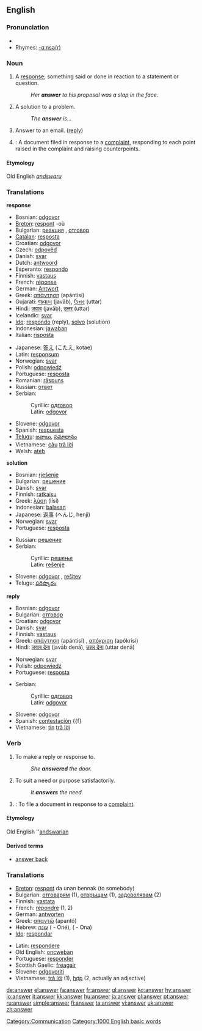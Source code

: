==English==

{{rank|written|arms|across|446|answer|early|saying|talk}}

===Pronunciation===
*{{audio|en-us-answer.ogg|Audio (US)}}
*Rhymes: [[Rhymes:English:-ɑːnsə(r)|-ɑːnsə(r)]]

===Noun===
{{en-noun}}

# A [[response]]; something said or done in reaction to a statement or question.
#: ''Her '''answer''' to his proposal was a slap in the face''.
# A solution to a problem.
#:''The '''answer''' is...''
# Answer to an email. ([[reply]])
# {{law}}: A document filed in response to a [[complaint]], responding to each point raised in the complaint and raising counterpoints.

====Etymology====
Old English ''[[andswaru]]''

===Translations===
'''response'''
{{top}}
*Bosnian: [[odgovor#Bosnian|odgovor]] {{m}}
*[[Breton]]: [[respont]] {{m}} -où
*Bulgarian: [[реакция]] {{f}}, [[отговор]] {{m}}
*[[Catalan]]: [[resposta]] {{f}}
*Croatian: [[odgovor#Croatian|odgovor]] {{m}}
*Czech: [[odpověď]] {{f}}
*Danish: [[svar]] {{n}}
*Dutch: [[antwoord]] {{n}}
*Esperanto: [[respondo]]
*Finnish: [[vastaus]]
*French: [[réponse]] {{f}}
*German: [[Antwort]] {{f}}
*Greek: [[απάντηση]] (apántisi) {{f}}
*Gujarati: [[જવાબ]] (javāb), [[ઉત્તર]] (uttar)
*Hindi: [[जवाब]] (javāb), [[उत्तर]] (uttar)
*Icelandic: [[svar]] {{n}}
*[[Ido]]: [[respondo]] (reply), [[solvo]] (solution)
*Indonesian: [[jawab]]an
*Italian: [[risposta]] {{f}}
{{mid}}
*Japanese: [[答え]] (こたえ, kotae)
*Latin: [[responsum]] {{n}}
*Norwegian: [[svar]] {{n}}
*Polish: [[odpowiedź]] {{f}}
*Portuguese: [[resposta]] {{f}}
*Romanian: [[răspuns]] {{n}}
*Russian: [[ответ]]
*Serbian:
*:Cyrillic: [[одговор#Serbian|одговор]] {{m}}
*:Latin: [[odgovor#Serbian|odgovor]] {{m}}
*Slovene: [[odgovor]] {{m}}
*Spanish: [[respuesta]] {{f}}
*[[Telugu]]: [[జవాబు]], [[సమాధానం]]
*Vietnamese: [[câu]] [[trả lời]]
*Welsh: [[ateb]]
{{bottom}}

'''solution'''
{{top}}
*Bosnian: [[rješenje#Bosnian|rješenje]] {{n}}
*Bulgarian: [[решение]] {{n}}
*Danish: [[svar]] {{n}}
*Finnish: [[ratkaisu]]
*Greek: [[λύση]] (lísi) {{f}}
*Indonesian: [[balas]]an
*Japanese: [[返事]] (へんじ, henji)
*Norwegian: [[svar]] {{n}}
*Portuguese: [[resposta]] {{f}}
{{mid}}
*Russian: [[решение]]
*Serbian:
*:Cyrillic: [[решење#Serbian|решење]] {{n}}
*:Latin: [[rešenje#Serbian|rešenje]] {{n}}
*Slovene: [[odgovor]] {{m}}, [[rešitev]] {{f}}
*Telugu: [[పరిష్కారం]]
{{bottom}}

'''reply'''
{{top}}
*Bosnian: [[odgovor#Bosnian|odgovor]] {{m}}
*Bulgarian: [[отговор]]
*Croatian: [[odgovor#Croatian|odgovor]] {{m}}
*Danish: [[svar]] {{n}}
*Finnish: [[vastaus]]
*Greek: [[απάντηση]] (apántisi) {{f}}, [[απόκριση]] (apókrisi) {{f}}
*Hindi: [[जवाब देना]] (javāb denā), [[उत्तर देना]] (uttar denā)

*Norwegian: [[svar]] {{n}}
*Polish: [[odpowiedź]] {{f}}
*Portuguese: [[resposta]] {{f}}
{{mid}}
*Serbian:
*:Cyrillic: [[одговор#Serbian|одговор]] {{m}}
*:Latin: [[odgovor#Serbian|odgovor]] {{m}}
*Slovene: [[odgovor]] {{m}}
*Spanish: [[contestación]] {{f}
*Vietnamese: [[Tin#Vietnamese|tin]] [[trả lời]]
{{bottom}}

===Verb===
{{en-verb}}

# To make a reply or response to.
#: ''She '''answered''' the door.''
# To suit a need or purpose satisfactorily.
#: ''It '''answers''' the need.''
# {{law}}: To file a document in response to a [[complaint]].

====Etymology====
Old English ''[[andswarian]]

====Derived terms====
*[[answer back]]

===Translations===
{{top}}
*[[Breton]]: [[respont]] da unan bennak (to somebody)
*Bulgarian: [[отговарям]] (1), [[отвръщам]] (1), [[задоволявам]] (2)
*Finnish: [[vastata]]
*French: [[répondre]] (1, 2)
*German: [[antworten]]
*Greek: [[απαντώ]] (apantó)
*Hebrew: [[עונה]] ({{m}} - Oné), ({{f}} - Ona)
*[[Ido]]: [[respondar]]
{{mid}}
*Latin: [[respondere]]
*Old English: [[oncweþan]]
*Portuguese: [[responder]]
*Scottish Gaelic: [[freagair]]
*Slovene: [[odgovoriti]]
*Vietnamese: [[trả lời]] (1), [[hợp]] (2, actually an adjective)
{{bottom}}

[[Category:Communication]]
[[Category:1000 English basic words]]

[[de:answer]]
[[el:answer]]
[[fa:answer]]
[[fr:answer]]
[[gl:answer]]
[[ko:answer]]
[[hy:answer]]
[[io:answer]]
[[it:answer]]
[[kk:answer]]
[[hu:answer]]
[[ja:answer]]
[[pl:answer]]
[[pt:answer]]
[[ru:answer]]
[[simple:answer]]
[[fi:answer]]
[[ta:answer]]
[[vi:answer]]
[[uk:answer]]
[[zh:answer]]